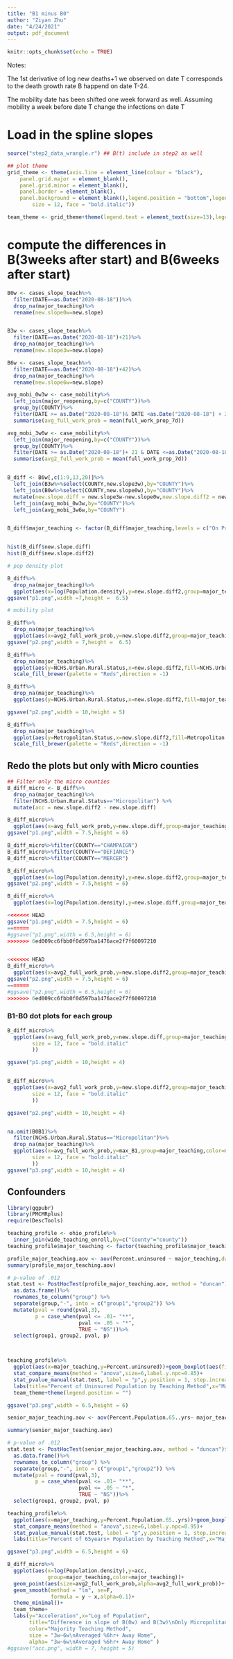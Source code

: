 ```yaml
---
title: "B1 minus B0"
author: "Ziyan Zhu"
date: "4/24/2021"
output: pdf_document
---
```


```r
knitr::opts_chunk$set(echo = TRUE)
```

Notes:

The 1st derivative of log new deaths+1 we observed on date T corresponds to the death growth rate B happend on date T-24.

The mobility date has been shifted one week forward as well. Assuming mobility a week before date T change the infections on date T


# Load in the spline slopes

```r
source("step2_data_wrangle.r") ## B(t) include in step2 as well

## plot theme
grid_theme <- theme(axis.line = element_line(colour = "black"),
    panel.grid.major = element_blank(),
    panel.grid.minor = element_blank(),
    panel.border = element_blank(),
    panel.background = element_blank(),legend.position = "bottom",legend.box="vertical", legend.margin=margin(),panel.spacing = unit(1.5, "lines"),strip.text.x = element_text(
        size = 12, face = "bold.italic"))

team_theme <- grid_theme+theme(legend.text = element_text(size=13),legend.title = element_text(size=13),axis.text = element_text(size=13),title=element_text(size=14),axis.title.x.bottom = element_text(margin = margin(12, 10, 6, 10)),axis.title.y.left = element_text(size=14),axis.text.y.left = element_text(size = 14))+theme( plot.caption = element_text(face = "italic",size = 11.5))
```

# compute the differences in B(3weeks after start) and B(6weeks after start)

```r
B0w <- cases_slope_teach%>%
  filter(DATE==as.Date("2020-08-18"))%>%
  drop_na(major_teaching)%>%
  rename(new.slope0w=new.slope)


B3w <- cases_slope_teach%>%
  filter(DATE==as.Date("2020-08-18")+21)%>%
  drop_na(major_teaching)%>%
  rename(new.slope3w=new.slope)

B6w <- cases_slope_teach%>%
  filter(DATE==as.Date("2020-08-18")+42)%>%
  drop_na(major_teaching)%>%
  rename(new.slope6w=new.slope)

avg_mobi_0w3w <- case_mobility%>%
  left_join(major_reopening,by=c("COUNTY"))%>%
  group_by(COUNTY)%>%
  filter(DATE >= as.Date("2020-08-18")& DATE <as.Date("2020-08-18") + 21)%>%
  summarise(avg_full_work_prob = mean(full_work_prop_7d))

avg_mobi_3w6w <- case_mobility%>%
  left_join(major_reopening,by=c("COUNTY"))%>%
  group_by(COUNTY)%>%
  filter(DATE >= as.Date("2020-08-18")+ 21 & DATE <=as.Date("2020-08-18") + 42)%>%
  summarise(avg2_full_work_prob = mean(full_work_prop_7d))


B_diff <- B6w[,c(1:9,13,20)]%>%
  left_join(B3w%>%select(COUNTY,new.slope3w),by="COUNTY")%>%
  left_join(B0w%>%select(COUNTY,new.slope0w),by="COUNTY")%>%
  mutate(new.slope.diff = new.slope3w-new.slope0w,new.slope.diff2 = new.slope6w-new.slope3w)%>%
  left_join(avg_mobi_0w3w,by="COUNTY")%>%
  left_join(avg_mobi_3w6w,by="COUNTY")


B_diff$major_teaching <- factor(B_diff$major_teaching,levels = c("On Premises","Hybrid","Online Only"))


hist(B_diff$new.slope.diff)
hist(B_diff$new.slope.diff2)
```


```r
# pop density plot

B_diff%>%
  drop_na(major_teaching)%>%
  ggplot(aes(x=log(Population.density),y=new.slope.diff2,group=major_teaching,color=major_teaching))+geom_point(aes(size=avg2_full_work_prob,alpha=avg2_full_work_prob))+geom_smooth(method = "lm", se=F, formula = y ~ x,alpha=0.1)+theme_minimal()+team_theme+team_theme+labs(y="B(6w) - B(3w)",x="Log of Population Density",title="B1-B0 vs Log of Population Density",color="Majority Teaching Method",size = "3w~6w\nAveraged %6hr+ Away Home",alpha= "3w~6w\nAveraged %6hr+ Away Home" )
ggsave("p1.png",width =7,height =  6.5)

# mobility plot

B_diff%>%
  drop_na(major_teaching)%>%
  ggplot(aes(x=avg2_full_work_prob,y=new.slope.diff2,group=major_teaching,color=major_teaching))+geom_point(aes(size=log(Population.density),alpha=log(Population.density)))+geom_smooth(method = "lm", se=F, formula = y ~ x,alpha=0.1)+theme_minimal()+team_theme+labs(y="B(6w) - B(3w)",x="Average mobility proportion during fall semester",title="B1-B0 vs Average full mobility proportion in 3w~6w\n Averaged %6hr+ Away Home",size="Log of Population Density",alpha="Log of Population Density",color="Majority Teaching Method")
ggsave("p2.png",width = 7,height =  6.5)

```

```r
B_diff%>%
  drop_na(major_teaching)%>%
  ggplot(aes(y=NCHS.Urban.Rural.Status,x=new.slope.diff2,fill=NCHS.Urban.Rural.Status))+geom_boxplot()+team_theme+theme(legend.position = "")+labs(x="B(6w) - B(3w)",y="Rural-urban Status",title="Distribution of B(6 weeks after) minus B(3 weeks after)")+
  scale_fill_brewer(palette = "Reds",direction = -1)

B_diff%>%
  drop_na(major_teaching)%>%
  ggplot(aes(y=NCHS.Urban.Rural.Status,x=new.slope.diff2,fill=major_teaching))+geom_boxplot()+facet_grid(~major_teaching)+theme(legend.position = "")+labs(x="B(6w) - B(3w)",y="Rural-urban Status",title="Distribution of B(6 weeks after) minus B(3 weeks after)\nby Rural-urban Status",fill="Majority Teaching Method")+team_theme

ggsave("p2.png",width = 10,height = 5)

B_diff%>%
  drop_na(major_teaching)%>%
  ggplot(aes(y=Metropolitan.Status,x=new.slope.diff2,fill=Metropolitan.Status))+geom_boxplot()+team_theme+theme(legend.position = "")+labs(x="B(6w) - B(3w)",y="Metropolitan Status",title="Distribution of B(6 weeks after) minus B(3 weeks after)")+
  scale_fill_brewer(palette = "Reds",direction = -1) 
```

## Redo the plots but only with Micro counties

```r
## Filter only the micro counties
B_diff_micro <- B_diff%>%
  drop_na(major_teaching)%>%
  filter(NCHS.Urban.Rural.Status=="Micropolitan") %>%
  mutate(acc = new.slope.diff2 - new.slope.diff)

B_diff_micro%>%
  ggplot(aes(x=avg_full_work_prob,y=new.slope.diff,group=major_teaching,color=major_teaching))+geom_point(aes(size=log(Population.density),alpha=log(Population.density)))+geom_smooth(method = "lm", se=F, formula = y ~ x,alpha=0.1)+labs(y="B(3w) - B(0w)",x="Average mobility proportion in 0w-3w",title="B1-B0 in 0w~3w v.s. Average full mobility proportion\nOnly Micropolitan Counties",size="Log of Population Density",alpha="Log of Population Density",fill="Majority Teaching Method",fill="Majority Teaching Method")+team_theme+geom_text(data =B_diff_micro%>%filter(major_teaching=="On Premises"),aes(label=COUNTY),color='black',size=3,hjust=1.1, vjust=0.3,size=6)
ggsave("p1.png",width = 7.5,height = 6)

B_diff_micro%>%filter(COUNTY=="CHAMPAIGN")
B_diff_micro%>%filter(COUNTY=="DEFIANCE")
B_diff_micro%>%filter(COUNTY=="MERCER")

B_diff_micro%>%
  ggplot(aes(x=log(Population.density),y=new.slope.diff2,group=major_teaching,color=major_teaching))+geom_point(aes(size=avg2_full_work_prob,alpha=avg2_full_work_prob))+geom_smooth(method = "lm", se=F, formula = y ~ x,alpha=0.1)+theme_minimal()+team_theme+team_theme+labs(y="B(6w) - B(3w)",x="Log of Population Density",title="B1-B0 in 3w~6w v.s. Log of Population Density\nOnly Micropolitan Counties",color="Majority Teaching Method",size = "3w~6w\nAveraged %6hr+ Away Home",alpha= "3w~6w\nAveraged %6hr+ Away Home" ,fill="Majority Teaching Method")+geom_text(data =B_diff_micro%>%filter(major_teaching=="On Premises"),aes(label=COUNTY),color='black',size=3,hjust=1.1, vjust=0.3)
ggsave("p2.png",width = 7.5,height = 6)

```

```r
B_diff_micro%>%
  ggplot(aes(x=log(Population.density),y=new.slope.diff,group=major_teaching,color=major_teaching))+geom_point(aes(size=avg_full_work_prob,alpha=avg_full_work_prob))+geom_smooth(method = "lm", se=F, formula = y ~ x,alpha=0.1)+labs(y="B(3w) - B(0w)",x="Log of Population Density",title="B1-B0 in 0w~3w v.s. Log of Population Density\nOnly Micropolitan Counties",color="Majority Teaching Method",size = "0w~3w\nAveraged %6hr+ Away Home",alpha= "0w~3w\nAveraged %6hr+ Away Home" ,fill="Majority Teaching Method")+team_theme+geom_text(data =B_diff_micro%>%filter(major_teaching=="On Premises"),aes(label=COUNTY),color='black',size=3,hjust=1.1, vjust=0.3,size=6)

<<<<<<< HEAD
ggsave("p1.png",width = 7.5,height = 6)
=======
#ggsave("p1.png",width = 6.5,height = 6)
>>>>>>> 6ed009cc6fbb0f0d597ba1476ace2f7f60097210


<<<<<<< HEAD
B_diff_micro%>%
  ggplot(aes(x=avg2_full_work_prob,y=new.slope.diff2,group=major_teaching,color=major_teaching,label=COUNTY))+geom_point(aes(size=log(Population.density),alpha=log(Population.density)))+geom_smooth(method = "lm", se=F, formula = y ~ x,alpha=0.1)+theme_minimal()+team_theme+labs(y="B(6w) - B(3w)",x="Average mobility proportion in 3w-6w",title="B1-B0 in 3w~6w v.s. Average full mobility proportion \nOnly Micropolitan Counties",size="Log of Population Density",alpha="Log of Population Density",fill="Majority Teaching Method")+geom_text(data =B_diff_micro%>%filter(major_teaching=="On Premises"),aes(label=COUNTY),color='black',size=3,hjust=1.1, vjust=0.1)
ggsave("p2.png",width = 7.5,height = 6)
=======
#ggsave("p2.png",width = 6.5,height = 6)
>>>>>>> 6ed009cc6fbb0f0d597ba1476ace2f7f60097210
```

### B1-B0 dot plots for each group

```r
B_diff_micro%>%
  ggplot(aes(x=avg_full_work_prob,y=new.slope.diff,group=major_teaching,color=major_teaching))+geom_point(aes(size=log(Population.density),alpha=log(Population.density)))+facet_grid(~major_teaching)+labs(y="B(3w) - B(0w)",x="Average mobility proportion in 0w-3w",title="B1(3w)-B0(0w) in Only Micropolitan Counties",size="Log of Population Density",color="Majority Teaching Method",alpha="Log of Population Density",fill="Majority Teaching Method")+grid_theme+theme(legend.text = element_text(size=13),legend.title = element_text(size=13),axis.text = element_text(size=11),title=element_text(size=14),strip.text.x = element_text(
        size = 12, face = "bold.italic"
        ))

ggsave("p1.png",width = 10,height = 4)


B_diff_micro%>%
  ggplot(aes(x=avg2_full_work_prob,y=new.slope.diff2,group=major_teaching,color=major_teaching))+geom_point(aes(size=log(Population.density),alpha=log(Population.density)))+facet_grid(~major_teaching)+labs(y="B(6w) - B(3w)",x="Average mobility proportion in 3w-6w",title="B1(6w)-B0(3w) in Only Micropolitan Counties",size="Log of Population Density",color="Majority Teaching Method",alpha="Log of Population Density",fill="Majority Teaching Method")+grid_theme+theme(legend.text = element_text(size=13),legend.title = element_text(size=13),axis.text = element_text(size=11),title=element_text(size=14),strip.text.x = element_text(
        size = 12, face = "bold.italic"
        ))

ggsave("p2.png",width = 10,height = 4)


na.omit(B0B1)%>%
  filter(NCHS.Urban.Rural.Status=="Micropolitan")%>%
  drop_na(major_teaching)%>%
  ggplot(aes(x=avg_full_work_prob,y=max_B1,group=major_teaching,color=major_teaching))+geom_point(aes(size=log(Population.density),alpha=log(Population.density)))+facet_grid(~major_teaching)+labs(y="Max B1",x="Averaged \n%6hr+ Away Home in Fall semester",title="Max B1 in Fall v.s. Average Mobility \nOnly Micropolitan Counties",color="Majority Teaching Method",size = "Log of Population",alpha= "Log of Population" )+grid_theme+theme(legend.text = element_text(size=13),legend.title = element_text(size=13),axis.text = element_text(size=11),title=element_text(size=14),strip.text.x = element_text(
        size = 12, face = "bold.italic"
        ))
ggsave("p3.png",width = 10,height = 4)
```

## Confounders

```r
library(ggpubr)
library(PMCMRplus)
require(DescTools)

teaching_profile <- ohio_profile%>%
  inner_join(wide_teaching_enroll,by=c("County"="county"))
teaching_profile$major_teaching <- factor(teaching_profile$major_teaching,levels = c("On Premises","Hybrid","Online Only"))

profile_major_teaching.aov <- aov(Percent.uninsured ~ major_teaching,data = teaching_profile)
summary(profile_major_teaching.aov)

# p-value of .012
stat.test <- PostHocTest(profile_major_teaching.aov, method = "duncan")$major_teaching %>%
  as.data.frame()%>%
  rownames_to_column("group") %>%
  separate(group,"-", into = c("group1","group2")) %>%
  mutate(pval = round(pval,3),
         p = case_when(pval <= .01~ "**",
                       pval <= .05 ~ "*",
                       TRUE ~ "NS"))%>%
  select(group1, group2, pval, p)



teaching_profile%>%
  ggplot(aes(x=major_teaching,y=Percent.uninsured))+geom_boxplot(aes(fill=major_teaching),width=0.6)+
  stat_compare_means(method = "anova",size=6,label.y.npc=0.85)+ 
  stat_pvalue_manual(stat.test, label = "p",y.position = 1, step.increase = 0.15,size = 6,bracket.nudge.y = 8)+
  labs(title="Percent of Uninsured Population by Teaching Method",x="Majority Teaching Method",y="Percent of uninsured population",caption = "Post-hoc pairwise testing with Duncan Method")+
  team_theme+theme(legend.position = "")

ggsave("p3.png",width = 6.5,height = 6)
```



```r

senior_major_teaching.aov <- aov(Percent.Population.65..yrs~ major_teaching,data = teaching_profile)

summary(senior_major_teaching.aov)

# p-value of .012
stat.test <- PostHocTest(senior_major_teaching.aov, method = "duncan")$major_teaching %>%
  as.data.frame()%>%
  rownames_to_column("group") %>%
  separate(group,"-", into = c("group1","group2")) %>%
  mutate(pval = round(pval,3),
         p = case_when(pval <= .01~ "**",
                       pval <= .05 ~ "*",
                       TRUE ~ "NS"))%>%
  select(group1, group2, pval, p)

teaching_profile%>%
  ggplot(aes(x=major_teaching,y=Percent.Population.65..yrs))+geom_boxplot(aes(fill=major_teaching),width=0.6)+
  stat_compare_means(method = "anova",size=6,label.y.npc=0.95)+ 
  stat_pvalue_manual(stat.test, label = "p",y.position = 1, step.increase = 0.15,size = 5,bracket.nudge.y = 2)+
  labs(title="Percent of 65years+ Population by Teaching Method",x="Major Teaching Method",y="Percent of 65+yrs population",fill="Majority Teaching Method",caption = "Post-hoc pairwise testing with Duncan Method")+team_theme+theme(legend.position = "")

ggsave("p3.png",width = 6.5,height = 6)
```

```r
B_diff_micro%>%
  ggplot(aes(x=log(Population.density),y=acc,
             group=major_teaching,color=major_teaching))+
  geom_point(aes(size=avg2_full_work_prob,alpha=avg2_full_work_prob))+
  geom_smooth(method = "lm", se=F,
              formula = y ~ x,alpha=0.1)+
  theme_minimal()+
  team_theme+
  labs(y="Acceleration",x="Log of Population",
       title="Difference in slope of B(0w) and B(3w)\nOnly Micropolitan Counties",
       color="Majority Teaching Method",
       size = "3w~6w\nAveraged %6hr+ Away Home",
       alpha= "3w~6w\nAveraged %6hr+ Away Home" )
#ggsave("acc.png", width = 7, height = 5)
```

